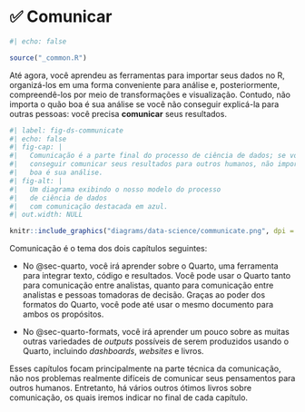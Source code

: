 # ✅ Comunicar {#sec-communicate-intro .unnumbered}

```r
#| echo: false

source("_common.R")
```

Até agora, você aprendeu as ferramentas para importar seus dados no R, organizá-los em uma forma conveniente para análise e, posteriormente, compreendê-los por meio de transformações e visualização.
Contudo, não importa o quão boa é sua análise se você não conseguir explicá-la para outras pessoas: você precisa **comunicar** seus resultados.

```r
#| label: fig-ds-communicate
#| echo: false
#| fig-cap: |
#|   Comunicação é a parte final do processo de ciência de dados; se você não
#|   conseguir comunicar seus resultados para outros humanos, não importa o quão
#|   boa é sua análise.
#| fig-alt: |
#|   Um diagrama exibindo o nosso modelo do processo 
#|   de ciência de dados
#|   com comunicação destacada em azul.
#| out.width: NULL

knitr::include_graphics("diagrams/data-science/communicate.png", dpi = 270)
```

Comunicação é o tema dos dois capítulos seguintes:

-   No @sec-quarto, você irá aprender sobre o Quarto, uma ferramenta para integrar texto, código e resultados.
    Você pode usar o Quarto tanto para comunicação entre analistas, quanto para comunicação entre analistas e pessoas tomadoras de decisão.
    Graças ao poder dos formatos do Quarto, você pode até usar o mesmo documento para ambos os propósitos.

-   No @sec-quarto-formats, você irá aprender um pouco sobre as muitas outras variedades de *outputs* possíveis de serem produzidos usando o Quarto, incluindo *dashboards*, *websites* e livros.

Esses capítulos focam principalmente na parte técnica da comunicação, não nos problemas realmente difíceis de comunicar seus pensamentos para outros humanos.
Entretanto, há vários outros ótimos livros sobre comunicação, os quais iremos indicar no final de cada capítulo.
